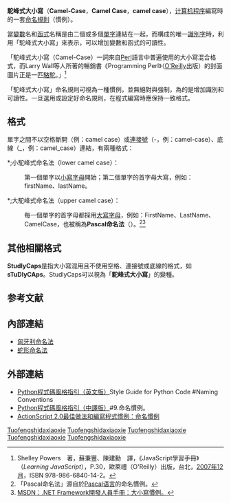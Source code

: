 {{NoteTA|G1=IT}}

'''駝峰式大小寫'''（'''Camel-Case'''，'''Camel Case'''，'''camel case'''），[[计算机程序|计算机程序]]編寫時的一套[[命名規則|命名規則]]（慣例）。

當[[變數|變數]]名和[[函式|函式]]名稱是由二個或多個[[單字|單字]]連結在一起，而構成的唯一[[標識符|識別字]]時，利用「駝峰式大小寫」來表示，可以增加變數和函式的可讀性。

「駝峰式大小寫（Camel-Case）一詞來自[[Perl|Perl]]語言中普遍使用的大小寫混合格式，而Larry Wall等人所著的暢銷書《Programming Perl》（[[O'Reilly|O'Reilly]]出版）的封面圖片正是一匹[[駱駝|駱駝]]。」<ref>Shelley Powers　著，蘇秉豐、陳建勳　譯，《JavaScript學習手冊》（''Learning JavaScript''），P.30，歐萊禮（O'Reilly）出版，台北，[[2007年12月|2007年12月]]，ISBN 978-986-6840-14-2。</ref>

「駝峰式大小寫」命名規則可視為一種慣例，並無絕對與強制，為的是增加識別和可讀性。一旦選用或設定好命名規則，在程式編寫時應保持一致格式。

{{multiple image
 | width=250
 | align=right
 | direction=vertical
 | image1=camelCase.png
 | alt1=小驼峰图片示例
 | caption1=小驼峰
 | image2=CamelCase.svg
 | alt2=大驼峰图片示例
 | caption2=大驼峰
}}

== 格式 ==
單字之間不以空格斷開（例：camel case）或[[連接號|連接號]]（-，例：camel-case）、底線（_，例：camel_case）連結，有兩種格式：

*;小駝峰式命名法（lower camel case）：
:第一個單字以[[小寫字母|小寫字母]]開始；第二個單字的首字母大寫，例如：firstName、lastName。

*;大駝峰式命名法（upper camel case）：
:每一個單字的首字母都採用[[大寫字母|大寫字母]]，例如：FirstName、LastName、CamelCase，也被稱為'''Pascal命名法'''（{{Lang-en|Pascal Case}}）。<ref>「Pascal命名法」源自於[[Pascal_(程式語言)|Pascal语言]]的命名慣例。</ref><ref>[http://msdn.microsoft.com/zh-tw/library/ms229043.aspx MSDN：.NET Framework開發人員手冊：大小寫慣例。]</ref>

== 其他相關格式 ==
'''StudlyCaps'''是指大小寫混用且不使用空格、連接號或底線的格式，如'''sTuDlyCAps'''。StudlyCaps可以視為「'''駝峰式大小寫'''」的變種。

==参考文献==
{{Reflist}}

== 內部連結 ==
*[[匈牙利命名法|匈牙利命名法]]
*[[蛇形命名法|蛇形命名法]]

== 外部連結 ==
*[http://www.python.org/dev/peps/pep-0008/ Python程式碼風格指引（英文版）]Style Guide for Python Code #Naming Conventions
*[http://wiki.jiayun.org/PEP_8_--_Style_Guide_for_Python_Code Python程式碼風格指引（中譯版）]#9.命名慣例。
*[https://web.archive.org/web/20110831070709/http://help.adobe.com/zh_TW/AS2LCR/Flash_10.0/help.html?content=00000480.html ActionScript 2.0最佳做法和編寫程式慣例：命名慣例]

[[Category:软件工程|Tuofengshidaxiaoxie]]
[[Category:计算机编程|Tuofengshidaxiaoxie]]
[[Category:计算机语言|Tuofengshidaxiaoxie]]
[[Category:源代码|Tuofengshidaxiaoxie]]
[[Category:命名規則|Tuofengshidaxiaoxie]]